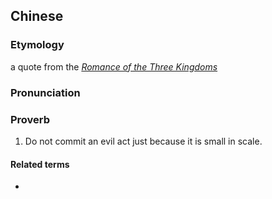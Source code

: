 {{also|勿以恶小而为之}}
==Chinese==
{{zh-forms|s=勿以恶小而为之}}

===Etymology===
a quote from the ''[[w:Romance of the Three Kingdoms|Romance of the Three Kingdoms]]''

===Pronunciation===
{{zh-pron
|m=wù yǐ è xiǎo ér wéi zhī
|cat=prov
}}

===Proverb===
{{zh-proverb}}

# Do not commit an evil act just because it is small in scale.

====Related terms====
* {{zh-l|勿以善小而不為}}